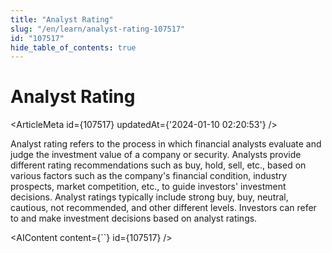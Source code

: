 ```yaml
---
title: "Analyst Rating"
slug: "/en/learn/analyst-rating-107517"
id: "107517"
hide_table_of_contents: true
---
```



# Analyst Rating

<ArticleMeta id={107517} updatedAt={'2024-01-10 02:20:53'} />
<div className='border-solid border-b border-t-0 my-4 border-[var(--ifm-color-gray-300)]' />

Analyst rating refers to the process in which financial analysts evaluate and judge the investment value of a company or security. Analysts provide different rating recommendations such as buy, hold, sell, etc., based on various factors such as the company's financial condition, industry prospects, market competition, etc., to guide investors' investment decisions. Analyst ratings typically include strong buy, buy, neutral, cautious, not recommended, and other different levels. Investors can refer to and make investment decisions based on analyst ratings.

<AIContent content={``} id={107517} />
